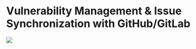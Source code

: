 # Vulnerability Management & Issue Synchronization with GitHub/GitLab

![](../../../assets/github-ticket-example.png)